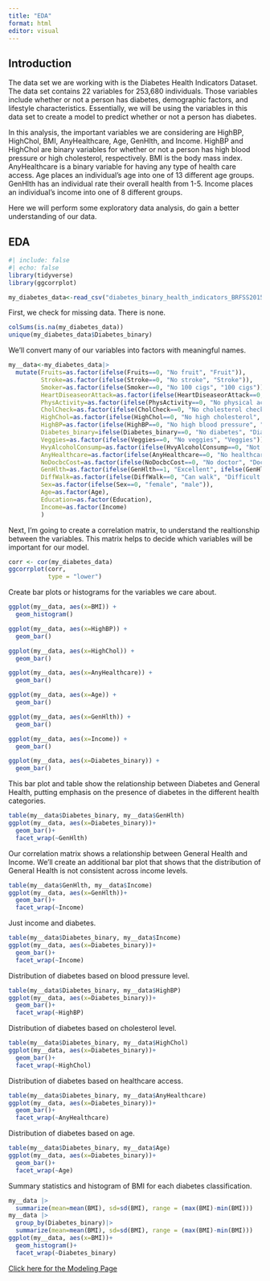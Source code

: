 ```yaml
---
title: "EDA"
format: html
editor: visual
---
```


## Introduction

The data set we are working with is the Diabetes Health Indicators Dataset. The data set contains 22 variables for 253,680 individuals. Those variables include whether or not a person has diabetes, demographic factors, and lifestyle characteristics. Essentially, we will be using the variables in this data set to create a model to predict whether or not a person has diabetes.

In this analysis, the important variables we are considering are HighBP, HighChol, BMI, AnyHealthcare, Age, GenHlth, and Income. HighBP and HighChol are binary variables for whether or not a person has high blood pressure or high cholesterol, respectively. BMI is the body mass index. AnyHealthcare is a binary variable for having any type of health care access. Age places an individual's age into one of 13 different age groups. GenHlth has an individual rate their overall health from 1-5. Income places an individual's income into one of 8 different groups.

Here we will perform some exploratory data analysis, do gain a better understanding of our data.

## EDA

```r
#| include: false
#| echo: false
library(tidyverse)
library(ggcorrplot)
```

```r
my_diabetes_data<-read_csv("diabetes_binary_health_indicators_BRFSS2015.csv")
```

First, we check for missing data. There is none.

```r
colSums(is.na(my_diabetes_data))
unique(my_diabetes_data$Diabetes_binary)
```

We'll convert many of our variables into factors with meaningful names.

```r
my__data<-my_diabetes_data|>
  mutate(Fruits=as.factor(ifelse(Fruits==0, "No fruit", "Fruit")),
         Stroke=as.factor(ifelse(Stroke==0, "No stroke", "Stroke")),
         Smoker=as.factor(ifelse(Smoker==0, "No 100 cigs", "100 cigs")),
         HeartDiseaseorAttack=as.factor(ifelse(HeartDiseaseorAttack==0, "No CHD/MI", "CHD/MI")),
         PhysActivity=as.factor(ifelse(PhysActivity==0, "No physical activity past 30 days", "Physical activity past 30 days")),
         CholCheck=as.factor(ifelse(CholCheck==0, "No cholesterol check in 5 years", "Cholesterol check in past 5 years")),
         HighChol=as.factor(ifelse(HighChol==0, "No high cholesterol", "High cholesterol")),
         HighBP=as.factor(ifelse(HighBP==0, "No high blood pressure", "High blood pressure")),
         Diabetes_binary=ifelse(Diabetes_binary==0, "No diabetes", "Diabetes"),
         Veggies=as.factor(ifelse(Veggies==0, "No veggies", "Veggies")),
         HvyAlcoholConsump=as.factor(ifelse(HvyAlcoholConsump==0, "Not heavy Drinker", "Heavy Drinker")),
         AnyHealthcare=as.factor(ifelse(AnyHealthcare==0, "No healthcare", "Healthcare")),
         NoDocbcCost=as.factor(ifelse(NoDocbcCost==0, "No doctor", "Doctor")),
         GenHlth=as.factor(ifelse(GenHlth==1, "Excellent", ifelse(GenHlth==2, "Very good", ifelse(GenHlth==3, "Good", ifelse(GenHlth==4, "Fair", "Poor"))))),
         DiffWalk=as.factor(ifelse(DiffWalk==0, "Can walk", "Difficult walking")),
         Sex=as.factor(ifelse(Sex==0, "female", "male")),
         Age=as.factor(Age),
         Education=as.factor(Education),
         Income=as.factor(Income)
         )

```

Next, I'm going to create a correlation matrix, to understand the realtionship between the variables. This matrix helps to decide which variables will be important for our model.

```r
corr <- cor(my_diabetes_data)
ggcorrplot(corr,
           type = "lower")
```

Create bar plots or histograms for the variables we care about.

```r
ggplot(my__data, aes(x=BMI)) + 
  geom_histogram()

ggplot(my__data, aes(x=HighBP)) + 
  geom_bar()

ggplot(my__data, aes(x=HighChol)) + 
  geom_bar()

ggplot(my__data, aes(x=AnyHealthcare)) + 
  geom_bar()

ggplot(my__data, aes(x=Age)) + 
  geom_bar()

ggplot(my__data, aes(x=GenHlth)) + 
  geom_bar()

ggplot(my__data, aes(x=Income)) + 
  geom_bar()

ggplot(my__data, aes(x=Diabetes_binary)) + 
  geom_bar() 
```

This bar plot and table show the relationship between Diabetes and General Health, putting emphasis on the presence of diabetes in the different health categories.

```r
table(my__data$Diabetes_binary, my__data$GenHlth)
ggplot(my__data, aes(x=Diabetes_binary))+
  geom_bar()+
  facet_wrap(~GenHlth)
```

Our correlation matrix shows a relationship between General Health and Income. We'll create an additional bar plot that shows that the distribution of General Health is not consistent across income levels.

```r
table(my__data$GenHlth, my__data$Income)
ggplot(my__data, aes(x=GenHlth))+
  geom_bar()+
  facet_wrap(~Income)
```

Just income and diabetes.

```r
table(my__data$Diabetes_binary, my__data$Income)
ggplot(my__data, aes(x=Diabetes_binary))+
  geom_bar()+
  facet_wrap(~Income)
```

Distribution of diabetes based on blood pressure level.

```r
table(my__data$Diabetes_binary, my__data$HighBP)
ggplot(my__data, aes(x=Diabetes_binary))+
  geom_bar()+
  facet_wrap(~HighBP)
```

Distribution of diabetes based on cholesterol level.

```r
table(my__data$Diabetes_binary, my__data$HighChol)
ggplot(my__data, aes(x=Diabetes_binary))+
  geom_bar()+
  facet_wrap(~HighChol)
```

Distribution of diabetes based on healthcare access.

```r
table(my__data$Diabetes_binary, my__data$AnyHealthcare)
ggplot(my__data, aes(x=Diabetes_binary))+
  geom_bar()+
  facet_wrap(~AnyHealthcare)
```

Distribution of diabetes based on age.

```r
table(my__data$Diabetes_binary, my__data$Age)
ggplot(my__data, aes(x=Diabetes_binary))+
  geom_bar()+
  facet_wrap(~Age)
```

Summary statistics and histogram of BMI for each diabetes classification.

```r
my__data |>
  summarize(mean=mean(BMI), sd=sd(BMI), range = (max(BMI)-min(BMI)))
my__data |>
  group_by(Diabetes_binary)|>
  summarize(mean=mean(BMI), sd=sd(BMI), range = (max(BMI)-min(BMI)))
ggplot(my__data, aes(x=BMI))+
  geom_histogram()+
  facet_wrap(~Diabetes_binary)
```
[Click here for the Modeling Page](Modeling.html)
